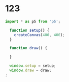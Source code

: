 
# 123

```js
import * as p5 from 'p5';

  function setup() {
    createCanvas(400, 400);
  }

  function draw() {
```

<div
  style={{
    background: 'rgb(26, 32, 43)',
    marginTop: '-20px',
    marginBottom: '-20px',
  }}
>
  <Editor
    options={{
      minimap: {
        enabled: false,
      },
      fontSize: 16,
      wordWrap: 'on',
    }}
    width="100%"
    height="400px"
    language="javascript"
    theme="vs-dark"
    onChange={props.onChange}
  />
</div>

```js
  }

  window.setup = setup;
  window.draw = draw;
;
```
